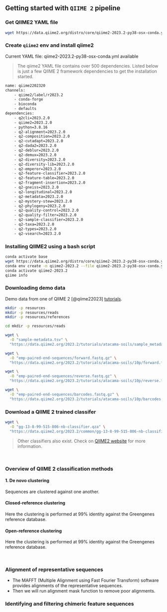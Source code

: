## Getting started with `QIIME 2` pipeline

### Get QIIME2 YAML file
```bash
wget https://data.qiime2.org/distro/core/qiime2-2023.2-py38-osx-conda.yml
```

### Create `qiime2` env and install qiime2
Current YAML file: qiime2-2023.2-py38-osx-conda.yml available

> The qiime2 YAML file contains over 500 dependencies. Listed below is just a few QIIME 2 framework dependencies to get the installation started.

```bash
name: qiime2202320
channels:
    - qiime2/label/r2023.2
    - conda-forge
    - bioconda
    - defaults
dependencies:
    - q2cli=2023.2.0
    - qiime2=2023.2.0
    - python=3.8.16
    - q2-alignment=2023.2.0
    - q2-composition=2023.2.0
    - q2-cutadapt=2023.2.0
    - q2-dada2=2023.2.0
    - q2-deblur=2023.2.0
    - q2-demux=2023.2.0
    - q2-diversity=2023.2.0
    - q2-diversity-lib=2023.2.0
    - q2-emperor=2023.2.0
    - q2-feature-classifier=2023.2.0
    - q2-feature-table=2023.2.0
    - q2-fragment-insertion=2023.2.0
    - q2-gneiss=2023.2.0
    - q2-longitudinal=2023.2.0
    - q2-metadata=2023.2.0
    - q2-mystery-stew=2023.2.0
    - q2-phylogeny=2023.2.0
    - q2-quality-control=2023.2.0
    - q2-quality-filter=2023.2.0
    - q2-sample-classifier=2023.2.0
    - q2-taxa=2023.2.0
    - q2-types=2023.2.0
    - q2-vsearch=2023.2.0
```

### Installing QIIME2 using a bash script
```bash
conda activate base
wget https://data.qiime2.org/distro/core/qiime2-2023.2-py38-osx-conda.yml
conda env create -n qiime2-2023.2 --file qiime2-2023.2-py38-osx-conda.yml
conda activate qiime2-2023.2 
qiime info
```

### Downloading demo data
Demo data from one of QIIME 2 [@qiime22023] [tutorials](https://docs.qiime2.org/2023.2/tutorials/atacama-soils/).

```bash
mkdir -p resources
mkdir -p resources/reads
mkdir -p resources/references

cd mkdir -p resources/reads

wget \
  -O "sample-metadata.tsv" \
  "https://data.qiime2.org/2023.2/tutorials/atacama-soils/sample_metadata.tsv"

wget \
  -O "emp-paired-end-sequences/forward.fastq.gz" \
  "https://data.qiime2.org/2023.2/tutorials/atacama-soils/10p/forward.fastq.gz"

wget \
  -O "emp-paired-end-sequences/reverse.fastq.gz" \
  "https://data.qiime2.org/2023.2/tutorials/atacama-soils/10p/reverse.fastq.gz"

wget \
  -O "emp-paired-end-sequences/barcodes.fastq.gz" \
  "https://data.qiime2.org/2023.2/tutorials/atacama-soils/10p/barcodes.fastq.gz"
  ```

### Download a QIIME 2 trained classifer
```bash
wget \
  -O "gg-13-8-99-515-806-nb-classifier.qza" \
  "https://data.qiime2.org/2023.2/common/gg-13-8-99-515-806-nb-classifier.qza"
```
> Other classifiers also exist. Check on [QIIME2 website](https://docs.qiime2.org/) for more information.


<br>

### Overview of QIIME 2 classification methods

#### 1. De novo clustering
Sequences are clustered against one another.

#### Closed-reference clustering
Here the clustering is performed at 99% identity against the Greengenes reference database.

#### Open-reference clustering
Here the clustering is performed at 99% identity against the Greengenes reference database.

<br>

### Alignment of representative sequences
- The MAFFT (Multiple Alignment using Fast Fourier Transform) software provides alignments of the representative sequences.
- Then we will run alignment mask function to remove poor alignments.

### Identifying and filtering chimeric feature sequences